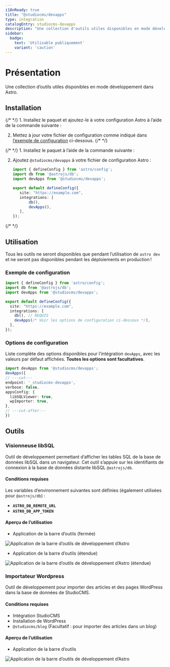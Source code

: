 ```yaml
---
i18nReady: true
title: "@studiocms/devapps"
type: integration
catalogEntry: studiocms-devapps
description: "Une collection d'outils utiles disponibles en mode développement dans Astro"
sidebar:
  badge: 
    text: 'Utilisable publiquement'
    variant: 'caution'
---
```



# Présentation

Une collection d’outils utiles disponibles en mode développement dans Astro.

## Installation

<Tabs syncKey='install-method'>
  <TabItem label="Méthode Astro" icon='astro'>
{/* <Steps> */}
1. Installez le paquet et ajoutez-le à votre configuration Astro à l’aide de la commande suivante :

   <PackageManagers type="exec" pkg="astro" args="add @studiocms/devapps" />

2. Mettez à jour votre fichier de configuration comme indiqué dans [l’exemple de configuration](#example-config) ci-dessous.
{/* </Steps> */}
  </TabItem>
  <TabItem label="Méthode manuelle" icon='seti:powershell'>
{/* <Steps> */}
1. Installez le paquet à l’aide de la commande suivante :

   <PackageManagers pkg="@studiocms/devapps" />

2. Ajoutez `@studiocms/devapps` à votre fichier de configuration Astro :

   ```ts twoslash title="astro.config.mjs" ins={3, 9}
   import { defineConfig } from 'astro/config';
   import db from '@astrojs/db';
   import devApps from '@studiocms/devapps'; 

   export default defineConfig({
      site: "https://example.com",
      integrations: [
          db(),
          devApps(), 
      ],
   });
   ```
{/* </Steps> */}
  </TabItem>
</Tabs>

## Utilisation

Tous les outils ne seront disponibles que pendant l’utilisation de `astro dev` et ne seront pas disponibles pendant les déploiements en production !

### Exemple de configuration

```ts twoslash title="astro.config.mjs" {2, 8} ins={3, 9}
import { defineConfig } from 'astro/config';
import db from '@astrojs/db';
import devApps from '@studiocms/devapps';

export default defineConfig({
  site: "https://example.com",
  integrations: [
    db(), // REQUIS
    devApps(/* Voir les options de configuration ci-dessous */),
  ],
});
```

### Options de configuration

Liste complète des options disponibles pour l’intégration `devApps`, avec les valeurs par défaut affichées. **Toutes les options sont facultatives**.

```ts twoslash 
import devApps from '@studiocms/devapps';
devApps({
// ---cut---
endpoint: '_studiocms-devapps',
verbose: false,
appsConfig: {
  libSQLViewer: true,
  wpImporter: true,
},
// ---cut-after---
})
```

## Outils

### Visionneuse libSQL

Outil de développement permettant d’afficher les tables SQL de la base de données libSQL dans un navigateur. Cet outil s’appuie sur les identifiants de connexion à la base de données distante libSQL `@astrojs/db`.

#### Conditions requises

Les variables d’environnement suivantes sont définies (également utilisées pour `@astrojs/db`) :
- **`ASTRO_DB_REMOTE_URL`**
- **`ASTRO_DB_APP_TOKEN`**

#### Aperçu de l’utilisation

- Application de la barre d’outils (fermée)

![Application de la barre d’outils de développement d’Astro](~/assets/devapps/devapps-1-toolbar-app-closed.png)

- Application de la barre d’outils (étendue)

![Application de la barre d’outils de développement d’Astro (étendue)](~/assets/devapps/devapps-1-toolbar-app-expanded.png)

### Importateur Wordpress

Outil de développement pour importer des articles et des pages WordPress dans la base de données de StudioCMS.

#### Conditions requises

- Intégration StudioCMS
- Installation de WordPress
- `@studiocms/blog` (Facultatif : pour importer des articles dans un blog)

#### Aperçu de l’utilisation

- Application de la barre d’outils

![Application de la barre d’outils de développement d’Astro](~/assets/devapps/devapps-2-importer.png)
